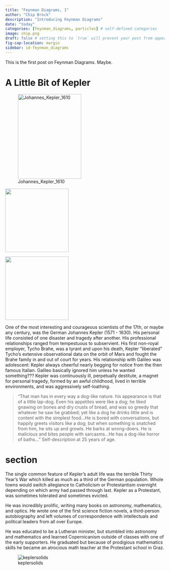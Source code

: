 ```yaml
---
title: "Feynman Diagrams, 1"
author: "Chip Brock"
description: "Introducing Feynman Diagrams"
date: "today"
categories: [feynman_diagrams, particles] # self-defined categories
image: chip.png
draft: false # setting this to `true` will prevent your post from appearing on your listing page until you're ready!
fig-cap-location: margin
sidebar: id-feynman_diagrams
---
```


This is the first post on Feynman Diagrams. Maybe.

# A Little Bit of Kepler

![Johannes_Kepler_1610](Johannes_Kepler_1610.jpg){width="200" height="267"}

<img src="Johannes_Kepler_1610.jpg" width="200px"/>

<!--or-->

<img src="Johannes_Kepler_1610.jpg" style="height:200px"/>

One of the most interesting and courageous scientists of the 17th, or maybe any century, was the German Johannes Kepler (1571 - 1630). His personal life consisted of one disaster and tragedy after another. His professional relationships ranged from tempestuous to subservient. His first non-royal employer, Tycho Brahe, was a tyrant and upon his death, Kepler “liberated” Tycho’s extensive observational data on the orbit of Mars and fought the Brahe family in and out of court for years. His relationship with Galileo was adolescent: Kepler always cheerful nearly begging for notice from the then famous Italian. Galileo basically ignored him unless he wanted something???
Kepler was continuously ill, perpetually destitute, a magnet for personal tragedy, formed by an awful childhood, lived in terrible environments, and was aggressively self-loathing.

> "That man has in every way a dog-like nature. his appearance is that of a little lap-dog. Even his appetites were like a dog; he liked gnawing on bones and dry crusts of bread, and was so greedy that whatever he saw he grabbed; yet like a dog he drinks little and is content with the simplest food...He is bored with conversations, but happily greets visitors like a dog; but when something is snatched from him, he sits up and growls. He barks at wrong-doers. He is malicious and bites people with sarcasms...He has a dog-like horror of baths..." Self-description at 25 years of age.

# section
The single common feature of Kepler’s adult life was the terrible Thirty Year’s War which killed as much as a third of the German population. Whole towns would switch allegiance to Catholicism or Protestantism overnight depending on which army had passed through last. Kepler as a Protestant, was sometimes tolerated and sometimes evicted.

He was incredibly prolific, writing many books on astronomy, mathematics, and optics. He wrote one of the first science fiction novels, a third-person autobiography and left volumes of correspondence with intellectuals and political leaders from all over Europe.

He was educated to be a Lutheran minister, but stumbled into astronomy and mathematics and learned Copernicanism outside of classes with one of the early supporters. He graduated but because of prodigious mathematics skills he became an atrocious math teacher at the Protestant school in Graz.

![keplersolids](keplersolids.png)